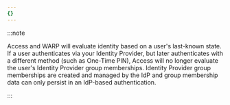 ```yaml
---
{}
---
```



:::note

Access and WARP will evaluate identity based on a user's last-known state. If a user authenticates via your Identity Provider, but later authenticates with a different method (such as One-Time PIN), Access will no longer evaluate the user's Identity Provider group memberships. Identity Provider group memberships are created and managed by the IdP and group membership data can only persist in an IdP-based authentication.

:::
